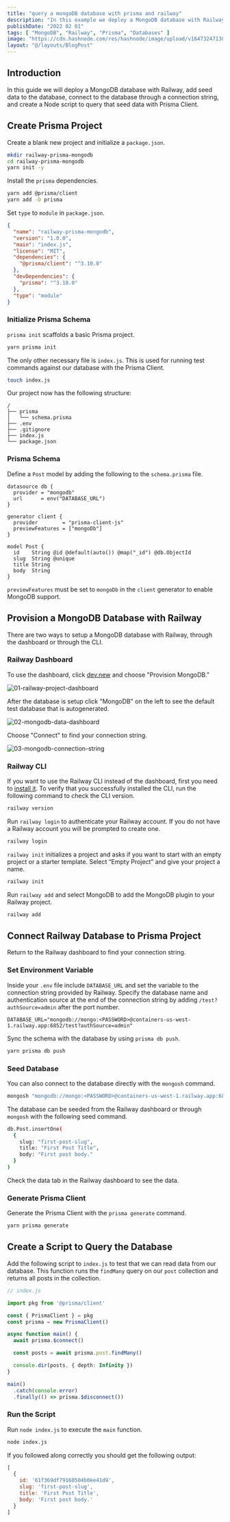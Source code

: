 ```yaml
---
title: "query a mongoDB database with prisma and railway"
description: "In this example we deploy a MongoDB database with Railway and connect to the database with Prisma Client."
publishDate: "2022 02 01"
tags: [ "MongoDB", "Railway", "Prisma", "Databases" ]
image: "https://cdn.hashnode.com/res/hashnode/image/upload/v1647324713061/Y6hfSztGE.png"
layout: "@/layouts/BlogPost"
---
```


## Introduction

In this guide we will deploy a MongoDB database with Railway, add seed data to the database, connect to the database through a connection string, and create a Node script to query that seed data with Prisma Client.

## Create Prisma Project

Create a blank new project and initialize a `package.json`.

```bash
mkdir railway-prisma-mongodb
cd railway-prisma-mongodb
yarn init -y
```

Install the `prisma` dependencies.

```bash
yarn add @prisma/client
yarn add -D prisma
```

Set `type` to `module` in `package.json`.

```json
{
  "name": "railway-prisma-mongodb",
  "version": "1.0.0",
  "main": "index.js",
  "license": "MIT",
  "dependencies": {
    "@prisma/client": "^3.10.0"
  },
  "devDependencies": {
    "prisma": "^3.10.0"
  },
  "type": "module"
}
```

### Initialize Prisma Schema

`prisma init` scaffolds a basic Prisma project.

```bash
yarn prisma init
```

The only other necessary file is `index.js`. This is used for running test commands against our database with the Prisma Client.

```bash
touch index.js
```

Our project now has the following structure:

```
/
├── prisma
│   └── schema.prisma
├── .env
├── .gitignore
├── index.js
└── package.json
```

### Prisma Schema

Define a `Post` model by adding the following to the `schema.prisma` file.

```prisma
datasource db {
  provider = "mongodb"
  url      = env("DATABASE_URL")
}

generator client {
  provider        = "prisma-client-js"
  previewFeatures = ["mongoDb"]
}

model Post {
  id    String @id @default(auto()) @map("_id") @db.ObjectId
  slug  String @unique
  title String
  body  String
}
```

`previewFeatures` must be set to `mongoDb` in the `client` generator to enable MongoDB support.

## Provision a MongoDB Database with Railway

There are two ways to setup a MongoDB database with Railway, through the dashboard or through the CLI.

### Railway Dashboard

To use the dashboard, click [dev.new](https://dev.new) and choose "Provision MongoDB."

![01-railway-project-dashboard](https://dev-to-uploads.s3.amazonaws.com/uploads/articles/7qkn18aj97rj0zj1xcp6.png)

After the database is setup click "MongoDB" on the left to see the default test database that is autogenerated.

![02-mongodb-data-dashboard](https://dev-to-uploads.s3.amazonaws.com/uploads/articles/gjalfi6g2nxutb6qqy83.png)

Choose "Connect" to find your connection string.

![03-mongodb-connection-string](https://dev-to-uploads.s3.amazonaws.com/uploads/articles/6l6p48xu2it30oqu1gtd.png)

### Railway CLI

If you want to use the Railway CLI instead of the dashboard, first you need to [install it](https://docs.railway.app/cli/installation). To verify that you successfully installed the CLI, run the following command to check the CLI version.

```bash
railway version
```

Run `railway login` to authenticate your Railway account. If you do not have a Railway account you will be prompted to create one.

```bash
railway login
```

`railway init` initializes a project and asks if you want to start with an empty project or a starter template. Select “Empty Project” and give your project a name.

```bash
railway init
```

Run `railway add` and select MongoDB to add the MongoDB plugin to your Railway project.

```bash
railway add
```

## Connect Railway Database to Prisma Project

Return to the Railway dashboard to find your connection string.

### Set Environment Variable

Inside your `.env` file include `DATABASE_URL` and set the variable to the connection string provided by Railway. Specify the database name and authentication source at the end of the connection string by adding `/test?authSource=admin` after the port number.

```
DATABASE_URL="mongodb://mongo:<PASSWORD>@containers-us-west-1.railway.app:6852/test?authSource=admin"
```

Sync the schema with the database by using `prisma db push`.

```bash
yarn prisma db push
```

### Seed Database

You can also connect to the database directly with the `mongosh` command.

```bash
mongosh "mongodb://mongo:<PASSWORD>@containers-us-west-1.railway.app:6852"
```

The database can be seeded from the Railway dashboard or through `mongosh` with the following seed command.

```bash
db.Post.insertOne(
  {
    slug: "first-post-slug",
    title: "First Post Title",
    body: "First post body."
  }
)
```

Check the data tab in the Railway dashboard to see the data.

### Generate Prisma Client

Generate the Prisma Client with the `prisma generate` command.

```bash
yarn prisma generate
```

## Create a Script to Query the Database

Add the following script to `index.js` to test that we can read data from our database. This function runs the `findMany` query on our `post` collection and returns all posts in the collection.

```ts
// index.js

import pkg from '@prisma/client'

const { PrismaClient } = pkg
const prisma = new PrismaClient()

async function main() {
  await prisma.$connect()

  const posts = await prisma.post.findMany()

  console.dir(posts, { depth: Infinity })
}

main()
  .catch(console.error)
  .finally(() => prisma.$disconnect())
```

### Run the Script

Run `node index.js` to execute the `main` function.

```bash
node index.js
```

If you followed along correctly you should get the following output:

```js
[
  {
    id: '61f369df79160504b0ee41d9',
    slug: 'first-post-slug',
    title: 'First Post Title',
    body: 'First post body.'
  }
]
```
